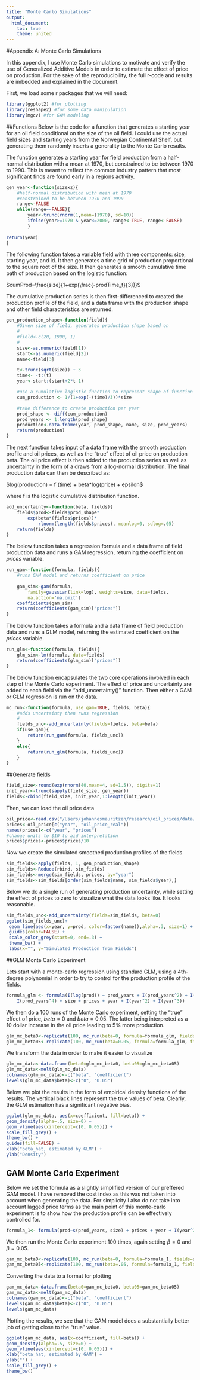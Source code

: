 ```yaml
---
title: "Monte Carlo Simulations"
output:
  html_document:
    toc: true
    theme: united
---
```


#Appendix A: Monte Carlo Simulations

In this appendix, I use Monte Carlo simulations to motivate and verify the use of Generalized Additive Models in order to estimate the effect of price on production.  For the sake of the reproducibility, the full r-code and results are imbedded and explained in the document.  

First, we load some r packages that we will need:

```r
library(ggplot2) #for plotting
library(reshape2) #for some data manipulation
library(mgcv) #for GAM modeling
```

##Functions
Below is the code for a function that generates a starting year for an oil field conditional on the size of the oil field.  I could use the actual field sizes and starting years from the Norwegian Continental Shelf, but generating them randomly inserts a generality to the Monte Carlo results. 

The function generates a starting year for field production from a half-normal distribution with a mean at 1970, but constrained to be between 1970 to 1990.  This is meant to reflect the common industry pattern that most significant finds are found early in a regions activity.

```r
gen_year<-function(sizexz){
	#half-normal distribution with mean at 1970
	#constrained to be between 1970 and 1990
	range<-FALSE
	while(range==FALSE){
		year<-trunc(rnorm(1,mean=(1970), sd=10))
		ifelse(year>=1970 & year<=2000, range<-TRUE, range<-FALSE)
		}
		
return(year)
}	
```

The following function takes a variable field with three components: size, starting year, and id. It then generates a time grid of production proportional to the square root of the size.  It then generates a smooth cumulative time path of production based on the logistic function:

$cumProd=\frac{size}{1+exp(\frac{-prodTime_t}{3})}$

The cumulative production series is then first-differenced to created the production profile of the field, and a data frame with the production shape and other field characteristics are returned. 


```r
gen_production_shape<-function(field){
	#Given size of field, generates production shape based on
	#
	#field<-c(20, 1990, 1)
	#
	size<-as.numeric(field[1])
	start<-as.numeric(field[2])
	name<-field[3]

	t<-trunc(sqrt(size)) + 3
	time<- -t:(t)
	year<-start:(start+2*t-1)

	#use a cumulative logistic function to represent shape of function
	cum_production <- 1/(1+exp(-(time)/3))*size

	#take difference to create production per year
	prod_shape <- diff(cum_production)
	prod_years <- 1:length(prod_shape)
	production<-data.frame(year, prod_shape, name, size, prod_years)
	return(production)
}
```

The next function takes input of a data frame with the smooth production profile and oil prices, as well as the "true" effect of oil price on production beta.  The oil price effect is then added to the production series as well as uncertainty in the form of a draws from a log-normal distribution.	The final production data can then be described as:

$log(production) = f`(time) + beta*log(price) + epsilon$

where f is the logistic cumulative distribution function.  

```r
add_uncertainty<-function(beta, fields){ 
	fields$prod<-fields$prod_shape*
		exp(beta*(fields$prices))*
			rlnorm(length(fields$prices), meanlog=0, sdlog=.05)
	return(fields)
}
```

The below function takes a regression formula and a data frame of field production data and runs a GAM regression, returning the coefficient on $prices$ variable.

```r
run_gam<-function(formula, fields){
	#runs GAM model and returns coefficient on price
	
	gam_sim<-gam(formula,
		family=gaussian(link=log), weights=size, data=fields, 
		na.action='na.omit')
	coefficients(gam_sim)
	return(coefficients(gam_sim)["prices"])
}
```

The below function takes a formula and a data frame of field production data and runs a GLM model, returning the estimated coefficient on the $prices$ variable. 

```r
run_glm<-function(formula, fields){	
	glm_sim<-lm(formula, data=fields)
	return(coefficients(glm_sim)["prices"])
}
```

The below function encapsulates the two core operations involved in each step of the Monte Carlo experiment. The effect of price and uncertainty are added to each field via the "add_uncertainty()" function.  Then either a GAM or GLM regression is run on the data.

```r
mc_run<-function(formula, use_gam=TRUE, fields, beta){
	#adds uncertainty then runs regression
	#
	fields_unc<-add_uncertainty(fields=fields, beta=beta)
	if(use_gam){
		return(run_gam(formula, fields_unc))
	}
	else{
		return(run_glm(formula, fields_unc))
	}
}
```

##Generate fields

```r
field_size<-round(exp(rnorm(40,mean=4, sd=1.5)), digits=1)
init_year<-trunc(sapply(field_size, gen_year))
fields<-cbind(field_size, init_year,1:length(init_year))
```

Then, we can load the oil price data

```r
oil_price<-read.csv("/Users/johannesmauritzen/research/oil_prices/data/oil_price.csv")
prices<-oil_price[c("year", "oil_price_real")]
names(prices)<-c("year", "prices")
#change units to $10 to aid interpretation
prices$prices<-prices$prices/10
```


Now we create the simulated smoothed production profiles of the fields

```r
sim_fields<-apply(fields, 1, gen_production_shape)
sim_fields<-Reduce(rbind, sim_fields)
sim_fields<-merge(sim_fields, prices, by="year")
sim_fields<-sim_fields[order(sim_fields$name, sim_fields$year),]
````

Below we do a single run of generating production uncertainty, while setting the effect of prices to zero to visualize what the data looks like.  It looks reasonable. 

```r
sim_fields_unc<-add_uncertainty(fields=sim_fields, beta=0)
ggplot(sim_fields_unc)+
 geom_line(aes(x=year, y=prod, color=factor(name)),alpha=.3, size=1) +
 guides(color=FALSE) +
 scale_color_grey(start=0, end=.3) +
 theme_bw() +
 labs(x="", y="Simulated Production from Fields")
 ```

##GLM Monte Carlo Experiment

Lets start with a monte-carlo regression using standard GLM, using a 4th-degree polynomial in order to try to control for the production profile of the fields.  

```r
formula_glm <- formula(I(log(prod)) ~ prod_years + I(prod_years^2) + I(prod_years^3) + 
	I(prod_years^4) + size + prices + year + I(year^2) + I(year^3))
```

We then do a 100 runs of the Monte Carlo experiment, setting the "true" effect of price, $beta=0$ and $beta=0.05$.  The latter being interpreted as a 10 dollar increase in the oil price leading to 5% more production.  

```r
glm_mc_beta0<-replicate(100, mc_run(beta=0, formula=formula_glm, fields=sim_fields, use_gam=FALSE))
glm_mc_beta05<-replicate(100, mc_run(beta=0.05, formula=formula_glm, fields=sim_fields, use_gam=FALSE))
```

We transform the data in order to make it easier to visualize

```r
glm_mc_data<-data.frame(beta0=glm_mc_beta0, beta05=glm_mc_beta05)
glm_mc_data<-melt(glm_mc_data)
colnames(glm_mc_data)<-c("beta", "coefficient")
levels(glm_mc_data$beta)<-c("0", "0.05")
```

Below we plot the results in the form of empirical density functions of the results.  The vertical black lines represent the true values of beta.  Clearly, the GLM estimation has a significant negative bias.

```r
ggplot(glm_mc_data, aes(x=coefficient, fill=beta)) +
geom_density(alpha=.5, size=0) +
geom_vline(aes(xintercept=c(0, 0.05))) +
scale_fill_grey() +
theme_bw() +
guides(fill=FALSE) +
xlab("beta_hat, estimated by GLM") +
ylab("Density")
```

## GAM Monte Carlo Experiment

Below we set the formula as a slightly simplified version of our preffered GAM model. I have removed the cost index as this was not taken into account when generating the data.  For simplicity I also do not take into account lagged price terms as the main point of this monte-carlo experiment is to show how the production profile can be effectively controlled for.  

```r
formula_1<- formula(prod~s(prod_years, size) + prices + year + I(year^2))
```

We then run the Monte Carlo experiment 100 times, again setting $\beta=0$ and $\beta=0.05$.

```r
gam_mc_beta0<-replicate(100, mc_run(beta=0, formula=formula_1, fields=sim_fields, use_gam=TRUE))
gam_mc_beta05<-replicate(100, mc_run(beta=.05, formula=formula_1, fields=sim_fields, use_gam=TRUE))
```


Converting the data to a format for plotting

```r
gam_mc_data<-data.frame(beta0=gam_mc_beta0, beta05=gam_mc_beta05)
gam_mc_data<-melt(gam_mc_data)
colnames(gam_mc_data)<-c("beta", "coefficient")
levels(gam_mc_data$beta)<-c("0", "0.05")
levels(gam_mc_data)
```

Plotting the results, we see that the GAM model does a substantially better job of getting close to the "true" value. 

```r
ggplot(gam_mc_data, aes(x=coefficient, fill=beta)) +
geom_density(alpha=.5, size=0) +
geom_vline(aes(xintercept=c(0, 0.05))) +
xlab("beta_hat, estimated by GAM") +
ylab("") +
scale_fill_grey() +
theme_bw()
```




